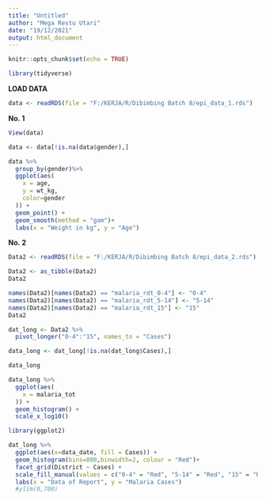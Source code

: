 ---
title: "Untitled"
author: "Mega Restu Utari"
date: "19/12/2021"
output: html_document
---

```{r setup, include=FALSE}
knitr::opts_chunk$set(echo = TRUE)
```

```{r}
library(tidyverse)
```

**LOAD DATA**

```{r}
data <- readRDS(file = "F:/KERJA/R/Dibimbing Batch 8/epi_data_1.rds")
```

**No. 1**

```{r}
View(data)
```

```{r}
data <- data[!is.na(data$gender),]

```

```{r}
data %>% 
  group_by(gender)%>% 
  ggplot(aes(
    x = age, 
    y = wt_kg,
    color=gender
  )) + 
  geom_point() +
  geom_smooth(method = "gam")+
  labs(x = "Weight in kg", y = "Age")
```

**No. 2**

```{r}
Data2 <- readRDS(file = "F:/KERJA/R/Dibimbing Batch 8/epi_data_2.rds")
```

```{r}
Data2 <- as_tibble(Data2)
Data2
```


```{r}
names(Data2)[names(Data2) == "malaria_rdt_0-4"] <- "0-4"
names(Data2)[names(Data2) == "malaria_rdt_5-14"] <- "5-14"
names(Data2)[names(Data2) == "malaria_rdt_15"] <- "15"
Data2
```


```{r}
dat_long <- Data2 %>%
  pivot_longer("0-4":"15", names_to = "Cases")
```

```{r}
data_long <- dat_long[!is.na(dat_long$Cases),]
```

```{r}
data_long

```

```{r}
data_long %>% 
  ggplot(aes(
    x = malaria_tot
  )) + 
  geom_histogram() +
  scale_x_log10()
```


```{r}
library(ggplot2)
```

```{r}
dat_long %>% 
  ggplot(aes(x=data_date, fill = Cases)) + 
  geom_histogram(bins=800,binwidth=2, colour = "Red")+ 
  facet_grid(District ~ Cases) +
  scale_fill_manual(values = c("0-4" = "Red", "5-14" = "Red", "15" = "Red"))+
  labs(x = "Data of Report", y = "Malaria Cases")
  #ylim(0,700)
```



